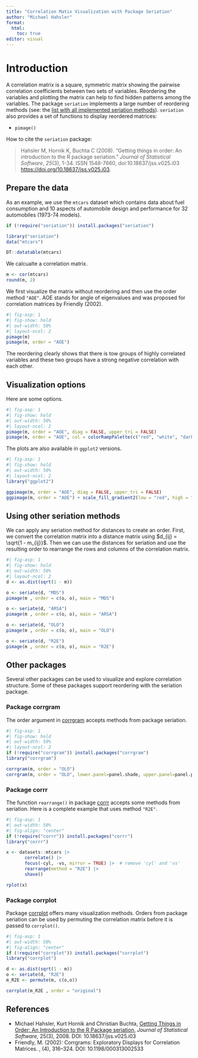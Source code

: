 ```yaml
---
title: "Correlation Matix Visualization with Package Seriation"
author: "Michael Hahsler"
format:
  html:
    toc: true
editor: visual
---
```


# Introduction

A correlation matrix is a square, symmetric matrix showing the pairwise 
correlation coefficients between two sets of variables. Reordering 
the variables and plotting the matrix can help to find hidden patterns among 
the variables. The package `seriation` implements a large number of reordering methods (see: the [list with all implemented seriation methods](https://mhahsler.github.io/seriation/seriation_methods.html)). `seriation` also provides a set of functions to display reordered matrices:

-   `pimage()`

How to cite the `seriation` package:

> Hahsler M, Hornik K, Buchta C (2008). "Getting things in order: An introduction to the R package seriation." *Journal of Statistical Software*, *25*(3), 1-34. ISSN 1548-7660, doi:10.18637/jss.v025.i03 <https://doi.org/10.18637/jss.v025.i03>.

## Prepare the data

As an example, we use the `mtcars` dataset 
which contains data about fuel consumption and 10 aspects of automobile design and performance for 32 automobiles (1973-74 models).

```r
if (!require("seriation")) install.packages("seriation")

library("seriation")
data("mtcars")

DT::datatable(mtcars)
```

We calcualte a correlation matrix.

```r
m <- cor(mtcars)
round(m, 2)
```

We first visualize the matrix without reordering and then use the order method `"AOE"`.
AOE stands for angle of eigenvalues and was proposed for correlation matrices by
Friendly (2002).


```r
#| fig-asp: 1
#| fig-show: hold
#| out-width: 50%
#| layout-ncol: 2 
pimage(m)
pimage(m, order = "AOE")
```

The reordering clearly shows that there is tow groups of highly correlated variables and these
two groups have a strong negative correlation with each other.


## Visualization options

Here are some options.

```r
#| fig-asp: 1
#| fig-show: hold
#| out-width: 50%
#| layout-ncol: 2 
pimage(m, order = "AOE", diag = FALSE, upper_tri = FALSE)
pimage(m, order = "AOE", col = colorRampPalette(c("red", "white", "darkgreen"))(100))
```


The plots are also available in `ggplot2` versions.

```r
#| fig-asp: 1
#| fig-show: hold
#| out-width: 50%
#| layout-ncol: 2 
library("ggplot2")

ggpimage(m, order = "AOE", diag = FALSE, upper_tri = FALSE)
ggpimage(m, order = "AOE") + scale_fill_gradient2(low = "red", high = "darkgreen")
```



## Using other seriation methods

We can apply any seriation method for distances to create an order.
First, we convert the correlation matrix into a distance matrix using
$d_{ij} = \sqrt{1 - m_{ij}}$. Then we can use the distances for seriation
and use the resulting order to rearrange the rows and columns of the 
correlation matrix.

```r
#| fig-asp: 1
#| fig-show: hold
#| out-width: 50%
#| layout-ncol: 2 
d <- as.dist(sqrt(1 - m))

o <- seriate(d, "MDS")
pimage(m , order = c(o, o), main = "MDS")

o <- seriate(d, "ARSA")
pimage(m , order = c(o, o), main = "ARSA")

o <- seriate(d, "OLO")
pimage(m , order = c(o, o), main = "OLO")

o <- seriate(d, "R2E")
pimage(m , order = c(o, o), main = "R2E")
```


## Other packages

Several other packages can be used to visualize and explore correlation structure.
Some of these packages support reordering with the seriation package.

### Package corrgram


The order argument in [corrgram](https://kwstat.github.io/corrgram/) accepts methods from package seriation.

```r
#| fig-asp: 1
#| fig-show: hold
#| out-width: 50%
#| layout-ncol: 2 
if (!require("corrgram")) install.packages("corrgram")
library("corrgram")

corrgram(m, order = "OLO")
corrgram(m, order = "OLO", lower.panel=panel.shade, upper.panel=panel.pie)
```

### Package corrr

The function `rearrange()` in package [corrr](https://corrr.tidymodels.org/) accepts some methods from seriation. Here is a 
complete example that uses method `"R2E"`.

```r
#| fig-asp: 1
#| out-width: 50%
#| fig-align: "center"
if (!require("corrr")) install.packages("corrr")
library("corrr")

x <- datasets::mtcars |>
       correlate() |>   
       focus(-cyl, -vs, mirror = TRUE) |>  # remove 'cyl' and 'vs'
       rearrange(method = "R2E") |>  
       shave()

rplot(x)
```


### Package corrplot

Package [corrplot](https://github.com/taiyun/corrplot) offers many visualization 
methods. Orders from package seriation can be used by permuting 
the correlation matrix before it is passed to `corrplot()`.

```r
#| fig-asp: 1
#| out-width: 50%
#| fig-align: "center"
if (!require("corrplot")) install.packages("corrplot")
library("corrplot")

d <- as.dist(sqrt(1 - m))
o <- seriate(d, "R2E")
m_R2E <- permute(m, c(o,o))

corrplot(m_R2E , order = "original")
```

## References

* Michael Hahsler, Kurt Hornik and Christian Buchta, [Getting Things in Order: An Introduction to the R Package seriation,](http://dx.doi.org/10.18637/jss.v025.i03) _Journal of Statistical Software,_ 25(3), 2008.
DOI: 10.18637/jss.v025.i03
* Friendly, M. (2002): Corrgrams: Exploratory Displays for Correlation
Matrices. \emph{The American Statistician}, \bold{56}(4), 316--324.
DOI: 10.1198/000313002533


